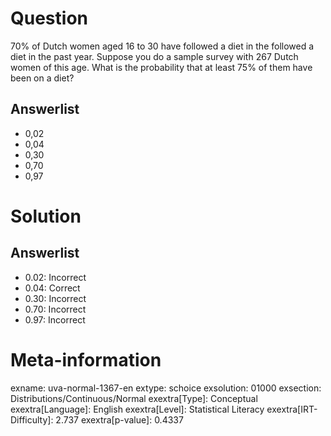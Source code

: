 Question
========

70% of Dutch women aged 16 to 30 have followed a diet in the followed a diet in the past year. Suppose you do a sample survey with 267 Dutch women of this age. What is the probability that at least 75% of them have been on a diet?

Answerlist
----------

* 0,02
* 0,04
* 0,30
* 0,70
* 0,97

Solution
========

Answerlist
----------

* 0.02: Incorrect
* 0.04: Correct
* 0.30: Incorrect
* 0.70: Incorrect
* 0.97: Incorrect

Meta-information
================
exname: uva-normal-1367-en
extype: schoice
exsolution: 01000
exsection: Distributions/Continuous/Normal
exextra[Type]: Conceptual
exextra[Language]: English
exextra[Level]: Statistical Literacy
exextra[IRT-Difficulty]: 2.737
exextra[p-value]: 0.4337
